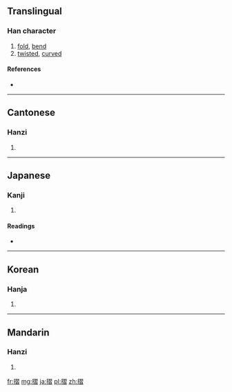 {{also|折}}
==Translingual==

===Han character===
{{Han char|rn=64|rad=手|as=11|sn=14|four=5706<sub>2</sub>|canj=手尸一日 (QSMA)}}

# [[fold]], [[bend]]
# [[twisted]], [[curved]]

====References====
* {{Han ref|kx=0452.080|dkj=12647|dj=0802.110|hdz=31950.130|uh=647A|ud=25722|bh=BA50|bd=47696}}

----

==Cantonese==

===Hanzi===
{{yue-hanzi|jyut=|y=jip3}}

# {{defn|lang=yue|sort=手11}}

----

==Japanese==

===Kanji===
{{ja-kanji|grade=|rs=手11}}

# {{defn|lang=ja|sort=手11}}

====Readings====
* {{ja-readings|on=[[しょう]] (shō), [[ろう]] (rō)|kun=[[ひだ]] (hida), [[する]] (suru), [[すり]] (suri)}}

----

==Korean==

===Hanja===
{{ko-hanja|hangeul=접|eumhun=|rv=jeop|mr=chŏp|y=cep}}

# {{defn|lang=ko|sort=手11}}

----

==Mandarin==

===Hanzi===
{{cmn-hanzi|pin=[[zhé]] ([[zhe2]])|wg=che<sup>2</sup>}}

# {{defn|lang=cmn|sort=手11}}

[[fr:摺]]
[[mg:摺]]
[[ja:摺]]
[[pl:摺]]
[[zh:摺]]